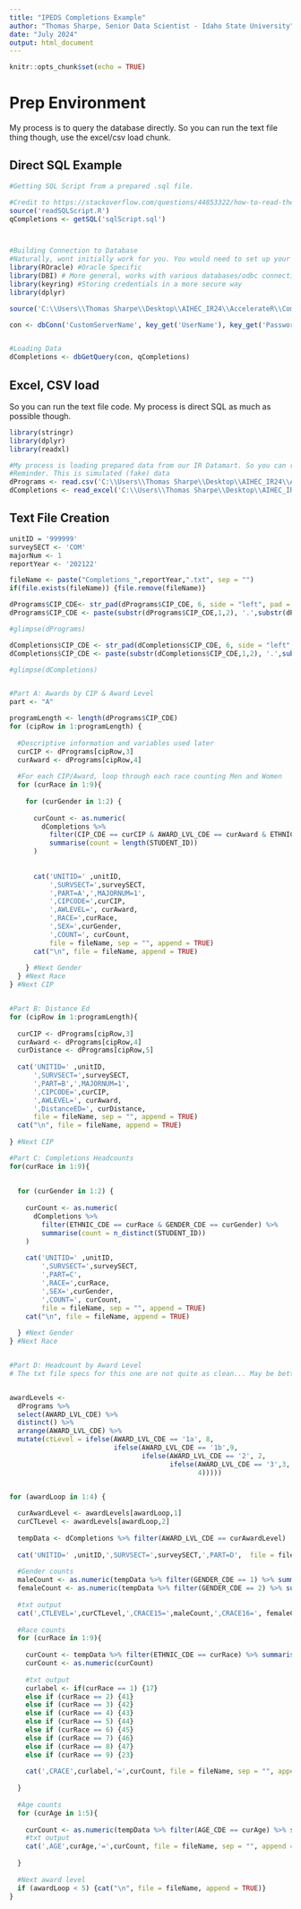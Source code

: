 ---
title: "IPEDS Completions Example"
author: "Thomas Sharpe, Senior Data Scientist - Idaho State University"
date: "July 2024"
output: html_document
---

```{r setup, include=FALSE}
knitr::opts_chunk$set(echo = TRUE)
```

# Prep Environment

My process is to query the database directly. So you can run the text file thing though, use the excel/csv load chunk.

## Direct SQL Example

```{r, eval = FALSE}

#Getting SQL Script from a prepared .sql file.

#Credit to https://stackoverflow.com/questions/44853322/how-to-read-the-contents-of-an-sql-file-into-an-r-script-to-run-a-query for this, not me.
source('readSQLScript.R')
qCompletions <- getSQL('sqlScript.sql')



#Building Connection to Database
#Naturally, wont initially work for you. You would need to set up your odbc connections and what not. 
library(ROracle) #Oracle Specific
library(DBI) # More general, works with various databases/odbc connections
library(keyring) #Storing credentials in a more secure way
library(dplyr) 

source('C:\\Users\\Thomas Sharpe\\Desktop\\AIHEC_IR24\\AccelerateR\\Completions\\getConn.R')

con <- dbConn('CustomServerName', key_get('UserName'), key_get('Password'))


#Loading Data
dCompletions <- dbGetQuery(con, qCompletions)
```

## Excel, CSV load

So you can run the text file code. My process is direct SQL as much as possible though.
```{r, eval = TRUE}

library(stringr)
library(dplyr)
library(readxl)

#My process is loading prepared data from our IR Datamart. So you can run it, reading from files.
#Reminder. This is simulated (fake) data
dPrograms <- read.csv('C:\\Users\\Thomas Sharpe\\Desktop\\AIHEC_IR24\\AccelerateR\\_data\\programData.csv')
dCompletions <- read_excel('C:\\Users\\Thomas Sharpe\\Desktop\\AIHEC_IR24\\AccelerateR\\_data\\completionData22.xlsx')

```

## Text File Creation

```{r}

unitID = '999999'
surveySECT <- 'COM'
majorNum <- 1
reportYear <- '202122'

fileName <- paste("Completions_",reportYear,".txt", sep = "")
if(file.exists(fileName)) {file.remove(fileName)}

dPrograms$CIP_CDE<- str_pad(dPrograms$CIP_CDE, 6, side = "left", pad = 0)
dPrograms$CIP_CDE <- paste(substr(dPrograms$CIP_CDE,1,2), '.',substr(dPrograms$CIP_CDE,3,7), sep='')

#glimpse(dPrograms)

dCompletions$CIP_CDE <- str_pad(dCompletions$CIP_CDE, 6, side = "left", pad = 0)
dCompletions$CIP_CDE <- paste(substr(dCompletions$CIP_CDE,1,2), '.',substr(dCompletions$CIP_CDE,3,7), sep='')

#glimpse(dCompletions)


#Part A: Awards by CIP & Award Level
part <- "A"

programLength <- length(dPrograms$CIP_CDE)
for (cipRow in 1:programLength) {
  
  #Descriptive information and variables used later
  curCIP <- dPrograms[cipRow,3]
  curAward <- dPrograms[cipRow,4]
  
  #For each CIP/Award, loop through each race counting Men and Women
  for (curRace in 1:9){
    
    for (curGender in 1:2) {
      
      curCount <- as.numeric(
        dCompletions %>% 
          filter(CIP_CDE == curCIP & AWARD_LVL_CDE == curAward & ETHNIC_CDE == curRace & GENDER_CDE == curGender) %>%
          summarise(count = length(STUDENT_ID))
      )
      
      
      cat('UNITID=' ,unitID,
          ',SURVSECT=',surveySECT,
          ',PART=A',',MAJORNUM=1',
          ',CIPCODE=',curCIP,
          ',AWLEVEL=', curAward,
          ',RACE=',curRace,
          ',SEX=',curGender,
          ',COUNT=', curCount,
          file = fileName, sep = "", append = TRUE)
      cat("\n", file = fileName, append = TRUE)
      
    } #Next Gender
  } #Next Race
} #Next CIP


#Part B: Distance Ed
for (cipRow in 1:programLength){
  
  curCIP <- dPrograms[cipRow,3]
  curAward <- dPrograms[cipRow,4]
  curDistance <- dPrograms[cipRow,5]
  
  cat('UNITID=' ,unitID,
      ',SURVSECT=',surveySECT,
      ',PART=B',',MAJORNUM=1',
      ',CIPCODE=',curCIP,
      ',AWLEVEL=', curAward,
      ',DistanceED=', curDistance,
      file = fileName, sep = "", append = TRUE)
  cat("\n", file = fileName, append = TRUE)
  
} #Next CIP

#Part C: Completions Headcounts
for(curRace in 1:9){
  
  
  for (curGender in 1:2) {
    
    curCount <- as.numeric(
      dCompletions %>% 
        filter(ETHNIC_CDE == curRace & GENDER_CDE == curGender) %>%
        summarise(count = n_distinct(STUDENT_ID))
    )
    
    cat('UNITID=' ,unitID,
        ',SURVSECT=',surveySECT,
        ',PART=C',
        ',RACE=',curRace,
        ',SEX=',curGender,
        ',COUNT=', curCount,
        file = fileName, sep = "", append = TRUE)
    cat("\n", file = fileName, append = TRUE)
    
  } #Next Gender
} #Next Race


#Part D: Headcount by Award Level
# The txt file specs for this one are not quite as clean... May be better way of coding this :)


awardLevels <-
  dPrograms %>%
  select(AWARD_LVL_CDE) %>%
  distinct() %>%
  arrange(AWARD_LVL_CDE) %>%
  mutate(ctLevel = ifelse(AWARD_LVL_CDE == '1a', 8,
                          ifelse(AWARD_LVL_CDE == '1b',9,
                                 ifelse(AWARD_LVL_CDE == '2', 2,
                                        ifelse(AWARD_LVL_CDE == '3',3,
                                               4)))))


for (awardLoop in 1:4) {
  
  curAwardLevel <- awardLevels[awardLoop,1]
  curCTLevel <- awardLevels[awardLoop,2]
  
  tempData <- dCompletions %>% filter(AWARD_LVL_CDE == curAwardLevel)
  
  cat('UNITID=' ,unitID,',SURVSECT=',surveySECT,',PART=D',  file = fileName,sep = "", append = TRUE)
  
  #Gender counts
  maleCount <- as.numeric(tempData %>% filter(GENDER_CDE == 1) %>% summarise(count = n_distinct(STUDENT_ID)))
  femaleCount <- as.numeric(tempData %>% filter(GENDER_CDE == 2) %>% summarise(count = n_distinct(STUDENT_ID)))
  
  #txt output
  cat(',CTLEVEL=',curCTLevel,',CRACE15=',maleCount,',CRACE16=', femaleCount, file = fileName, sep = "", append = TRUE)
  
  #Race counts
  for (curRace in 1:9){
    
    curCount <- tempData %>% filter(ETHNIC_CDE == curRace) %>% summarise(count = n_distinct(STUDENT_ID))
    curCount <- as.numeric(curCount)
    
    #txt output
    curlabel <- if(curRace == 1) {17} 
    else if (curRace == 2) {41}
    else if (curRace == 3) {42}
    else if (curRace == 4) {43}
    else if (curRace == 5) {44}
    else if (curRace == 6) {45}
    else if (curRace == 7) {46}
    else if (curRace == 8) {47}
    else if (curRace == 9) {23}
    
    cat(',CRACE',curlabel,'=',curCount, file = fileName, sep = "", append = TRUE)
    
  }
  
  #Age counts
  for (curAge in 1:5){
    
    curCount <- as.numeric(tempData %>% filter(AGE_CDE == curAge) %>% summarise(count = n_distinct(STUDENT_ID)))
    #txt output
    cat(',AGE',curAge,'=',curCount, file = fileName, sep = "", append = TRUE)
    
  }
  
  #Next award level
  if (awardLoop < 5) {cat("\n", file = fileName, append = TRUE)}
}


```

